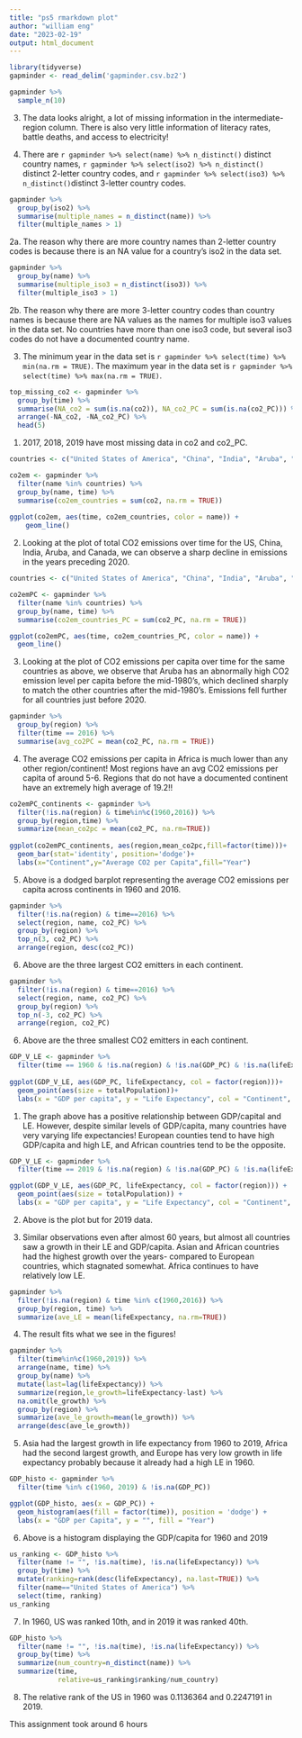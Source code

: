 ```yaml
---
title: "ps5 rmarkdown plot"
author: "william eng"
date: "2023-02-19"
output: html_document
---
```


```r
library(tidyverse)
gapminder <- read_delim('gapminder.csv.bz2')
```

```r
gapminder %>% 
  sample_n(10)
```
3. The data looks alright, a lot of missing information in the intermediate-region
column. There is also very little information of literacy rates, battle deaths,
and access to electricity!

1. There are `r gapminder %>% select(name) %>% n_distinct()` distinct country names, 
`r gapminder %>% select(iso2) %>% n_distinct()` distinct 2-letter country codes,
and `r gapminder %>% select(iso3) %>% n_distinct()`distinct 3-letter country codes.

```r
gapminder %>% 
  group_by(iso2) %>% 
  summarise(multiple_names = n_distinct(name)) %>% 
  filter(multiple_names > 1)
```

2a. The reason why there are more country names than 2-letter country codes is
because there is an NA value for a country's iso2 in the data set.

```r
gapminder %>% 
  group_by(name) %>% 
  summarise(multiple_iso3 = n_distinct(iso3)) %>% 
  filter(multiple_iso3 > 1)
```

2b. The reason why there are more 3-letter country codes than country names is 
because there are NA values as the names for multiple iso3 values in the data set.
No countries have more than one iso3 code, but several iso3 codes do not have a
documented country name.


3. The minimum year in the data set is `r gapminder %>% select(time) %>% min(na.rm = TRUE)`.
The maximum year in the data set is `r gapminder %>% select(time) %>% max(na.rm = TRUE)`.

```r
top_missing_co2 <- gapminder %>% 
  group_by(time) %>% 
  summarise(NA_co2 = sum(is.na(co2)), NA_co2_PC = sum(is.na(co2_PC))) %>% 
  arrange(-NA_co2, -NA_co2_PC) %>% 
  head(5)
```

1. 2017, 2018, 2019 have most missing data in co2 and co2_PC.


```r
countries <- c("United States of America", "China", "India", "Aruba", "Canada")

co2em <- gapminder %>% 
  filter(name %in% countries) %>% 
  group_by(name, time) %>% 
  summarise(co2em_countries = sum(co2, na.rm = TRUE))
  
ggplot(co2em, aes(time, co2em_countries, color = name)) + 
    geom_line() 
```

2. Looking at the plot of total CO2 emissions over time for the US, China, India, Aruba,
and Canada, we can observe a sharp decline in emissions in the years preceding 2020.


```r
countries <- c("United States of America", "China", "India", "Aruba", "Canada")

co2emPC <- gapminder %>% 
  filter(name %in% countries) %>% 
  group_by(name, time) %>% 
  summarise(co2em_countries_PC = sum(co2_PC, na.rm = TRUE))

ggplot(co2emPC, aes(time, co2em_countries_PC, color = name)) + 
  geom_line() 
```

3. Looking at the plot of CO2 emissions per capita over time for the same countries
as above, we observe that Aruba has an abnormally high CO2 emission level per 
capita before the mid-1980's, which declined sharply to match the other countries
after the mid-1980's. Emissions fell further for all countries just before 2020.

```r
gapminder %>% 
  group_by(region) %>% 
  filter(time == 2016) %>% 
  summarise(avg_co2PC = mean(co2_PC, na.rm = TRUE))
```

4. The average CO2 emissions per capita in Africa is much lower than any other 
region/continent! Most regions have an avg CO2 emissions per capita of around 5-6.
Regions that do not have a documented continent have an extremely high average
of 19.2!!

```r
co2emPC_continents <- gapminder %>% 
  filter(!is.na(region) & time%in%c(1960,2016)) %>% 
  group_by(region,time) %>%
  summarize(mean_co2pc = mean(co2_PC, na.rm=TRUE))
  
ggplot(co2emPC_continents, aes(region,mean_co2pc,fill=factor(time)))+
  geom_bar(stat='identity', position='dodge')+
  labs(x="Continent",y="Average CO2 per Capita",fill="Year")
```

5. Above is a dodged barplot representing the average CO2 emissions per capita
across continents in 1960 and 2016.

```r
gapminder %>% 
  filter(!is.na(region) & time==2016) %>% 
  select(region, name, co2_PC) %>% 
  group_by(region) %>% 
  top_n(3, co2_PC) %>% 
  arrange(region, desc(co2_PC))
```

6. Above are the three largest CO2 emitters in each continent.

```r
gapminder %>% 
  filter(!is.na(region) & time==2016) %>% 
  select(region, name, co2_PC) %>% 
  group_by(region) %>% 
  top_n(-3, co2_PC) %>% 
  arrange(region, co2_PC)
```

6. Above are the three smallest CO2 emitters in each continent.

```r
GDP_V_LE <- gapminder %>% 
  filter(time == 1960 & !is.na(region) & !is.na(GDP_PC) & !is.na(lifeExpectancy)) 
  
ggplot(GDP_V_LE, aes(GDP_PC, lifeExpectancy, col = factor(region)))+
  geom_point(aes(size = totalPopulation))+
  labs(x = "GDP per capita", y = "Life Expectancy", col = "Continent", size = "Country Size")
```

1. The graph above has a positive relationship between GDP/capital and LE. However,
despite similar levels of GDP/capita, many countries have very varying life 
expectancies! European counties tend to have high GDP/capita and high LE, and
African countries tend to be the opposite.

```r
GDP_V_LE <- gapminder %>% 
  filter(time == 2019 & !is.na(region) & !is.na(GDP_PC) & !is.na(lifeExpectancy)) 

ggplot(GDP_V_LE, aes(GDP_PC, lifeExpectancy, col = factor(region))) +
  geom_point(aes(size = totalPopulation)) +
  labs(x = "GDP per capita", y = "Life Expectancy", col = "Continent", size = "Country Size")
```
2. Above is the plot but for 2019 data.

3. Similar observations even after almost 60 years, but almost all countries saw a 
growth in their LE and GDP/capita. Asian and African countries had the highest growth
over the years- compared to European countries, which stagnated somewhat. Africa
continues to have relatively low LE.

```r
gapminder %>% 
  filter(!is.na(region) & time %in% c(1960,2016)) %>% 
  group_by(region, time) %>% 
  summarize(ave_LE = mean(lifeExpectancy, na.rm=TRUE))
```

4. The result fits what we see in the figures!

```r
gapminder %>% 
  filter(time%in%c(1960,2019)) %>% 
  arrange(name, time) %>% 
  group_by(name) %>% 
  mutate(last=lag(lifeExpectancy)) %>% 
  summarize(region,le_growth=lifeExpectancy-last) %>% 
  na.omit(le_growth) %>% 
  group_by(region) %>% 
  summarize(ave_le_growth=mean(le_growth)) %>% 
  arrange(desc(ave_le_growth))
```

5. Asia had the largest growth in life expectancy from 1960 to 2019, Africa had the second largest growth, and Europe has very low growth in life expectancy probably because it already had a high LE in 1960.

```r
GDP_histo <- gapminder %>% 
  filter(time %in% c(1960, 2019) & !is.na(GDP_PC))

ggplot(GDP_histo, aes(x = GDP_PC)) +
  geom_histogram(aes(fill = factor(time)), position = 'dodge') +
  labs(x = "GDP per Capita", y = "", fill = "Year")
```

6. Above is a histogram displaying the GDP/capita for 1960 and 2019

```r
us_ranking <- GDP_histo %>%
  filter(name != "", !is.na(time), !is.na(lifeExpectancy)) %>%
  group_by(time) %>% 
  mutate(ranking=rank(desc(lifeExpectancy), na.last=TRUE)) %>% 
  filter(name=="United States of America") %>% 
  select(time, ranking)
us_ranking
```

7. In 1960, US was ranked 10th, and in 2019 it was ranked 40th.

```r
GDP_histo %>%
  filter(name != "", !is.na(time), !is.na(lifeExpectancy)) %>%
  group_by(time) %>% 
  summarize(num_country=n_distinct(name)) %>%
  summarize(time,
            relative=us_ranking$ranking/num_country)
```

8. The relative rank of the US in 1960 was 0.1136364 and 0.2247191 in 2019.



This assignment took around 6 hours